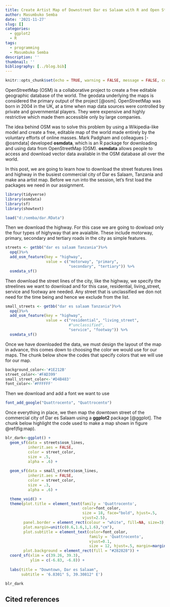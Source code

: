```yaml
---
title: Create Artist Map of Downstreet Dar es Salaam with R and Open Street Data
author: Masumbuko Semba
date: '2021-11-27'
slug: []
categories:
  - ggplot2
  - R
tags:
  - programming
  - Masumbuko Semba
description: ''
thumbnail: ''
bibliography: [../blog.bib]
---
```



```r
knitr::opts_chunk$set(echo = TRUE, warning = FALSE, message = FALSE, comment = "")

```

OpenStreetMap (OSM) is a collaborative project to create a free editable geographic database of the world. The geodata underlying the maps is considered the primary output of the project [@osm]. OpenStreetMap was born in 2004 in the UK, at a  time when map data sources were controlled by private and governmental players. They were expensive and highly restrictive which made them accessible only by large companies.

The idea behind OSM was to solve this problem by using a Wikipedia-like model and create a free, editable map of the world made entirely by the voluntary efforts of online masses. Mark Padgham and colleagues [-@osmdata] developed **osmdata**, which is an R package for downloading and using data from OpenStreetMap (OSM). **osmdata** allows people to access and download vector data available in the OSM database all over the world. 

In this post, we are going to learn how to download the street features lines and highway in the busiest commercial city of Dar es Salaam, Tanzania and make ana artist map. Before we run into the session, let's first load the packages we need in our assignment. 


```r
library(tidyverse)
library(osmdata)
library(sf)
library(showtext)
```

```r
load("d:/semba/dar.RData")
```


Then we download the highway. For this case we are going to dowload only the four types of highyway that are avaialble. These include motorway, primary, secondary and tertiary roads in the city as simple features.

```r
streets <- getbb("dar es salaam Tanzania")%>%
  opq()%>%
  add_osm_feature(key = "highway", 
                  value = c("motorway", "primary", 
                            "secondary", "tertiary")) %>%
  osmdata_sf()


```


Then download the street lines of the city, like the highway, we specify the streelines we want to download and for this case, residential, living_street, service and footway are needed. Any street that is unclassified we don not need for the time being and hence we exclude from the list.

```r
small_streets <- getbb("dar es salaam Tanzania")%>%
  opq()%>%
  add_osm_feature(key = "highway", 
                  value = c("residential", "living_street",
                            #"unclassified",
                            "service", "footway")) %>%
  osmdata_sf()
```



Once we have downloaded the data, we must design the layout of the map in advance, this comes down to choosing the color we would use for our maps. The chunk below show the codes that specify colors that we will use for our map.

```r
background_color<-'#1E212B'
street_color<-'#FAD399'
small_street_color<-'#D4B483'
font_color<-'#FFFFFF'
```


Then we download and add a font we want to use

```r
font_add_google("Quattrocento", "Quattrocento")
```


Once everything in place, we then map the downtown street of the commercial city of Dar es Salaam using a **ggplot2** package [@ggplot]. The chunk below highlight the code used to make a map shown in figure \@ref(fig:map).

```r

blr_dark<-ggplot() +
  geom_sf(data = streets$osm_lines,
          inherit.aes = FALSE,
          color = street_color,
          size = .5,
          alpha = .6) +
  
  geom_sf(data = small_streets$osm_lines,
          inherit.aes = FALSE,
          color = street_color,
          size = .3,
          alpha = .6) +

  theme_void() +
  theme(plot.title = element_text(family = 'Quattrocento',
                                  color=font_color,
                                  size = 18, face="bold", hjust=.5,
                                  vjust=2.5),
        panel.border = element_rect(colour = "white", fill=NA, size=3),
        plot.margin=unit(c(0.6,1.6,1,1.6),"cm"),
        plot.subtitle = element_text(color=font_color,
                                     family = 'Quattrocento',
                                     vjust=0.1,
                                     size = 12, hjust=.5, margin=margin(2, 0, 5, 0)),
        plot.background = element_rect(fill = "#282828")) +
  coord_sf(xlim = c(39.26, 39.3), 
           ylim = c(-6.83, -6.8)) +
  
  labs(title = "Downtown, Dar es Salaam", 
       subtitle = '6.8301° S, 39.30812° E')

blr_dark
```

## Cited references

